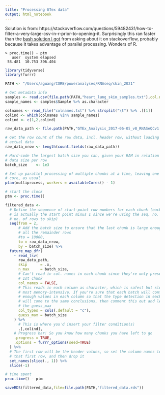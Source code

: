 ```yaml
---
title: "Processing GTex data"
output: html_notebook
---
```


Solution is from: https://stackoverflow.com/questions/59482431/how-to-filter-a-very-large-csv-in-r-prior-to-opening-it. Surprisingly this ran faster than the [bash solution I got](https://stackoverflow.com/questions/67182833/print-columns-based-on-column-name/67183120#67183120) from asking about it on stackoverflow, probably because it takes advantage of parallel processing. Wonders of R.

```
> proc.time() - ptm
   user  system elapsed 
 58.481  10.753 396.404 
```

```r
library(tidyverse)
library(furrr)

PATH <- "/Users/aguang/CORE/poweranalyses/RNAseq/skin_2021"

# Get metadata info
samples <- read.csv(file.path(PATH,"heart_lung_skin_samples.txt"),col.names=c("Sample","Tissue"),header=FALSE)
sample_names <- samples$Sample %>% as.character

colnames <- read_file("colnames.txt") %>% strsplit("\t") %>% .[[1]]
colind <- which(colnames %in% sample_names)
colind <- c(1,2,colind)

raw_data_path <- file.path(PATH,"GTEx_Analysis_2017-06-05_v8_RNASeQCv1.1.9_gene_reads.gct")

# Get the row count of the raw data, incl. header row, without loading the
# actual data
raw_data_nrow <- length(count.fields(raw_data_path))

# Hard-code the largest batch size you can, given your RAM in relation to the
# data size per row
batch_size    <- 1e3 

# Set up parallel processing of multiple chunks at a time, leaving one virtual
# core, as usual
plan(multiprocess, workers = availableCores() - 1)

# start the clock
ptm <- proc.time()

filtered_data <- 
  # Define the sequence of start-point row numbers for each chunk (each number
  # is actually the start point minus 1 since we're using the seq. no. as the
  # no. of rows to skip)
  seq(from = 2, 
      # Add the batch size to ensure that the last chunk is large enough to grab
      # all the remainder rows
      #to = 10000,
      to = raw_data_nrow,
      by = batch_size) %>% 
  future_map_dfr(
    ~ read_tsv(
      raw_data_path,
      skip      = .x,
      n_max     = batch_size, 
      # Can't read in col. names in each chunk since they're only present in the
      # 1st chunk
      col_names = FALSE,
      # This reads in each column as character, which is safest but slowest and
      # most memory-intensive. If you're sure that each batch will contain
      # enough values in each column so that the type detection in each batch
      # will come to the same conclusions, then comment this out and leave just
      # the guess_max
      col_types = cols(.default = "c"),
      guess_max = batch_size
    ) %>% 
      # This is where you'd insert your filter condition(s)
      .[,colind],
    # Progress bar! So you know how many chunks you have left to go
    .progress = TRUE,
    .options = furrr_options(seed=TRUE)
  ) %>% 
  # The first row will be the header values, so set the column names to equal
  # that first row, and then drop it
  set_names(slice(., 1)) %>% 
  slice(-1)

# time spent
proc.time() - ptm

saveRDS(filtered_data,file=file.path(PATH,"filtered_data.rds"))
```

